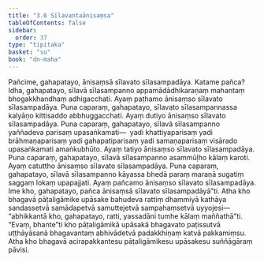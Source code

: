 ```yaml
---
title: "3.6 Sīlavantaānisaṃsa"
tableOfContents: false
sidebar:
  order: 37
type: "tipitaka"
basket: "su"
book: "dn-maha"
---
```



<DynamicBreadcrumb />

<Division number="150" book="dn-maha">

<Paragraph number="305" book="dn-maha">
Pañcime, gahapatayo, ānisaṃsā sīlavato sīlasampadāya. Katame pañca? Idha, gahapatayo, sīlavā sīlasampanno appamādādhikaraṇaṃ mahantaṃ bhogakkhandhaṃ adhigacchati. Ayaṃ paṭhamo ānisaṃso sīlavato sīlasampadāya.
</Paragraph>

<Paragraph number="306" book="dn-maha">
Puna caparaṃ, gahapatayo, sīlavato sīlasampannassa kalyāṇo kittisaddo abbhuggacchati. Ayaṃ dutiyo ānisaṃso sīlavato sīlasampadāya.
</Paragraph>

<Paragraph number="307" book="dn-maha">
Puna caparaṃ, gahapatayo, sīlavā sīlasampanno yaññadeva parisaṃ upasaṅkamati—  yadi khattiyaparisaṃ yadi brāhmaṇaparisaṃ yadi gahapatiparisaṃ yadi samaṇaparisaṃ visārado upasaṅkamati amaṅkubhūto. Ayaṃ tatiyo ānisaṃso sīlavato sīlasampadāya.
</Paragraph>

<Paragraph number="308" book="dn-maha">
Puna caparaṃ, gahapatayo, sīlavā sīlasampanno asammūḷho kālaṃ karoti. Ayaṃ catuttho ānisaṃso sīlavato sīlasampadāya.
</Paragraph>

<Paragraph number="309" book="dn-maha">
Puna caparaṃ, gahapatayo, sīlavā sīlasampanno kāyassa bhedā paraṃ maraṇā sugatiṃ saggaṃ lokaṃ upapajjati. Ayaṃ pañcamo ānisaṃso sīlavato sīlasampadāya. Ime kho, gahapatayo, pañca ānisaṃsā sīlavato sīlasampadāyā”ti.
</Paragraph>

</Division>
<Division number="151" book="dn-maha">

<Paragraph number="310" book="dn-maha">
Atha kho bhagavā pāṭaligāmike upāsake bahudeva rattiṃ dhammiyā kathāya sandassetvā samādapetvā samuttejetvā sampahaṃsetvā uyyojesi—  “abhikkantā kho, gahapatayo, ratti, yassadāni tumhe kālaṃ maññathā”ti. “Evaṃ, bhante”ti kho pāṭaligāmikā upāsakā bhagavato paṭissutvā uṭṭhāyāsanā bhagavantaṃ abhivādetvā padakkhiṇaṃ katvā pakkamiṃsu. Atha kho bhagavā acirapakkantesu pāṭaligāmikesu upāsakesu suññāgāraṃ pāvisi.
</Paragraph>
</Division>